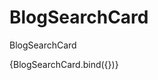 
<Meta title="components/molecules/BlogSearchCard" decorators={[withDesign]} />

# BlogSearchCard

BlogSearchCard

<Canvas>
  <Story
    name="BlogSearchCard"
    parameters={{
      design: {
        type: 'figma',
        url: '',
      },
    }}
    args={{
      imageSrc: BlogImage,
      headline: 'Mesto Bratislava',
      headlineColor: '--category-color-100',
      text: 'Lorem ipsum dolor sit amet, consectetur adipiscing elit.',
      date: '26. 8. 2021.',
    }}
  >
    {BlogSearchCard.bind({})}
  </Story>
</Canvas>

<ArgsTable of={BlogSearchCard} />

